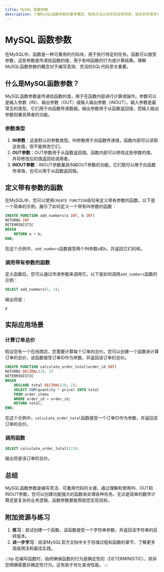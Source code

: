 ```yaml
---
title: MySQL 函数参数
description: 了解MySQL函数参数的基本概念、使用方法以及实际应用场景，适合初学者学习。
---
```


# MySQL 函数参数

在MySQL中，函数是一种可重用的代码块，用于执行特定的任务。函数可以接受参数，这些参数是传递给函数的值，用于影响函数的行为或计算结果。理解MySQL函数参数的概念对于编写高效、灵活的SQL代码至关重要。

## 什么是MySQL函数参数？

MySQL函数参数是传递给函数的值，用于在函数内部进行计算或操作。参数可以是输入参数（IN）、输出参数（OUT）或输入输出参数（INOUT）。输入参数是最常见的类型，它们用于向函数传递数据。输出参数用于从函数返回值，而输入输出参数则兼具两者的功能。

### 参数类型

1. **IN参数**：这是默认的参数类型。IN参数用于向函数传递值，函数内部可以读取这些值，但不能修改它们。
2. **OUT参数**：OUT参数用于从函数返回值。函数内部可以修改这些参数的值，并将修改后的值返回给调用者。
3. **INOUT参数**：INOUT参数兼具IN和OUT参数的功能。它们既可以用于向函数传递值，也可以用于从函数返回值。

## 定义带有参数的函数

在MySQL中，您可以使用`CREATE FUNCTION`语句来定义带有参数的函数。以下是一个简单的示例，展示了如何定义一个带有IN参数的函数：

```sql
CREATE FUNCTION add_numbers(a INT, b INT)
RETURNS INT
DETERMINISTIC
BEGIN
    RETURN a + b;
END;
```

在这个示例中，`add_numbers`函数接受两个IN参数`a`和`b`，并返回它们的和。

### 调用带有参数的函数

定义函数后，您可以通过传递参数来调用它。以下是如何调用`add_numbers`函数的示例：

```sql
SELECT add_numbers(5, 3);
```

输出将是：

```
8
```

## 实际应用场景

### 计算订单总价

假设您有一个在线商店，您需要计算每个订单的总价。您可以创建一个函数来计算订单的总价，该函数接受订单ID作为参数，并返回该订单的总价。

```sql
CREATE FUNCTION calculate_order_total(order_id INT)
RETURNS DECIMAL(10, 2)
DETERMINISTIC
BEGIN
    DECLARE total DECIMAL(10, 2);
    SELECT SUM(quantity * price) INTO total
    FROM order_items
    WHERE order_id = order_id;
    RETURN total;
END;
```

在这个示例中，`calculate_order_total`函数接受一个订单ID作为参数，并返回该订单的总价。

### 调用函数

```sql
SELECT calculate_order_total(123);
```

输出将是该订单的总价。

## 总结

MySQL函数参数是编写灵活、可重用代码的关键。通过理解和使用IN、OUT和INOUT参数，您可以创建功能强大的函数来处理各种任务。无论是简单的数学计算还是复杂的业务逻辑，函数参数都能帮助您实现目标。

## 附加资源与练习

1. **练习**：尝试创建一个函数，该函数接受一个字符串参数，并返回该字符串的反转版本。
2. **进一步学习**：阅读MySQL官方文档中关于存储过程和函数的章节，了解更多高级用法和最佳实践。

:::tip
在编写函数时，始终确保函数的行为是确定性的（DETERMINISTIC），除非您明确需要非确定性行为。这有助于优化查询性能。
:::
